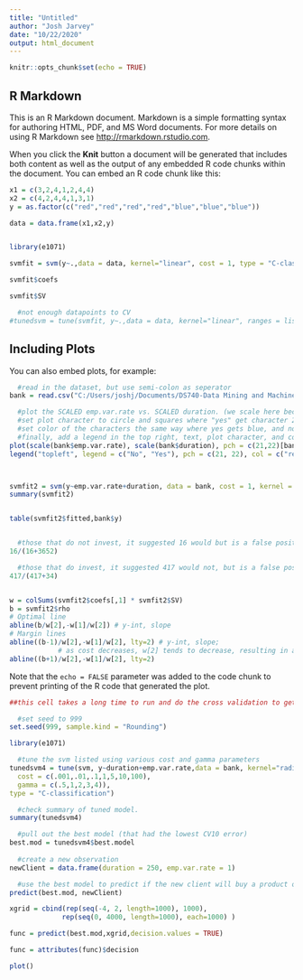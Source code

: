 ```yaml
---
title: "Untitled"
author: "Josh Jarvey"
date: "10/22/2020"
output: html_document
---
```


```r
knitr::opts_chunk$set(echo = TRUE)
```

## R Markdown

This is an R Markdown document. Markdown is a simple formatting syntax for authoring HTML, PDF, and MS Word documents. For more details on using R Markdown see <http://rmarkdown.rstudio.com>.

When you click the **Knit** button a document will be generated that includes both content as well as the output of any embedded R code chunks within the document. You can embed an R code chunk like this:

```r
x1 = c(3,2,4,1,2,4,4)
x2 = c(4,2,4,4,1,3,1)
y = as.factor(c("red","red","red","red","blue","blue","blue"))

data = data.frame(x1,x2,y)


library(e1071)

svmfit = svm(y~.,data = data, kernel="linear", cost = 1, type = "C-classification")

svmfit$coefs

svmfit$SV

  #not enough datapoints to CV
#tunedsvm = tune(svmfit, y~.,data = data, kernel="linear", ranges = list(cost = c(.001,.01,.1,1,5,10,100)), type = "C-classification")

```

## Including Plots

You can also embed plots, for example:

```r
  #read in the dataset, but use semi-colon as seperator
bank = read.csv("C:/Users/joshj/Documents/DS740-Data Mining and Machine Learning/Webwork/Week 9/bank-additional.csv",sep = ";")

  #plot the SCALED emp.var.rate vs. SCALED duration. (we scale here because they are drastically different from each other)
  #set plot character to circle and squares where "yes" get character 22, and "no" gets character 21.
  #set color of the characters the same way where yes gets blue, and no gets red.
  #finally, add a legend in the top right, text, plot character, and color.
plot(scale(bank$emp.var.rate), scale(bank$duration), pch = c(21,22)[bank$y], col = c("red","blue")[bank$y])
legend("topleft", legend = c("No", "Yes"), pch = c(21, 22), col = c("red","blue"))



svmfit2 = svm(y~emp.var.rate+duration, data = bank, cost = 1, kernel = "linear", type = "C-classification")
summary(svmfit2)


table(svmfit2$fitted,bank$y)


  #those that do not invest, it suggested 16 would but is a false positive. 
16/(16+3652)

  #those that do invest, it suggested 417 would not, but is a false positive.
417/(417+34)


w = colSums(svmfit2$coefs[,1] * svmfit2$SV)
b = svmfit2$rho
# Optimal line
abline(b/w[2],-w[1]/w[2]) # y-int, slope
# Margin lines
abline((b-1)/w[2],-w[1]/w[2], lty=2) # y-int, slope; 
            # as cost decreases, w[2] tends to decrease, resulting in a larger margin
abline((b+1)/w[2],-w[1]/w[2], lty=2) 
```

Note that the `echo = FALSE` parameter was added to the code chunk to prevent printing of the R code that generated the plot.





```r
##this cell takes a long time to run and do the cross validation to get best cost and gamma.

  #set seed to 999
set.seed(999, sample.kind = "Rounding")

library(e1071)

  #tune the svm listed using various cost and gamma parameters
tunedsvm4 = tune(svm, y~duration+emp.var.rate,data = bank, kernel="radial", ranges = list(
  cost = c(.001,.01,.1,1,5,10,100),
  gamma = c(.5,1,2,3,4)), 
type = "C-classification")


```




```r
  #check summary of tuned model. 
summary(tunedsvm4)

  #pull out the best model (that had the lowest CV10 error)
best.mod = tunedsvm4$best.model
  
  #create a new observation
newClient = data.frame(duration = 250, emp.var.rate = 1)

  #use the best model to predict if the new client will buy a product or not. 
predict(best.mod, newClient)

```



```r
xgrid = cbind(rep(seq(-4, 2, length=1000), 1000), 
             rep(seq(0, 4000, length=1000), each=1000) )

func = predict(best.mod,xgrid,decision.values = TRUE)
```

```r
func = attributes(func)$decision

plot()

```











